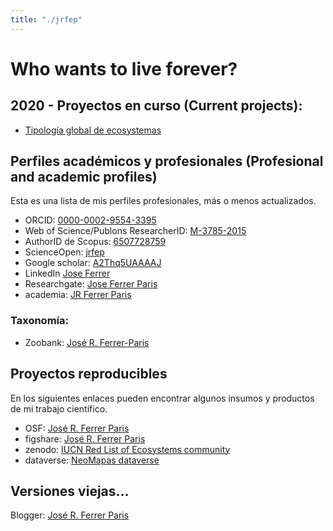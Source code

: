 ```yaml
---
title: "./jrfep"
---
```


# Who wants to live forever? 

## 2020 - Proyectos en curso (Current projects):
* [Tipología global de ecosystemas](https://jrfep.github.io/Ecosystem-profiles-comments/)

## Perfiles académicos y profesionales (Profesional and academic profiles)

Esta es una lista de mis perfiles profesionales, más o menos actualizados.

* ORCID: [0000-0002-9554-3395](http://orcid.org/0000-0002-9554-3395)
* Web of Science/Publons ResearcherID: [M-3785-2015](https://www.webofscience.com/wos/author/rid/M-3785-2015)
* AuthorID de Scopus: [6507728759](http://www.scopus.com/authid/detail.uri?authorId=6507728759)
* ScienceOpen: [jrfep](https://www.scienceopen.com/user/jrfep)
* Google scholar: [A2Thq5UAAAAJ](http://scholar.google.es/citations?user=A2Thq5UAAAAJ&hl=en)
* LinkedIn [Jose Ferrer](https://www.linkedin.com/pub/jos%C3%A9-ferrer/70/a47/547)
* Researchgate: [Jose Ferrer Paris](https://www.researchgate.net/profile/Jose_Ferrer-Paris)
* academia: [JR Ferrer Paris](https://ivic.academia.edu/JRFerrerParis)

### Taxonomía:

* Zoobank: [José R. Ferrer-Paris](http://zoobank.org/Authors/7D3C0AEE-DE5A-4C21-94A1-C16F357890E6)


## Proyectos reproducibles

En los siguientes enlaces pueden encontrar algunos insumos y productos de mi trabajo científico.

* OSF: [José R. Ferrer Paris](https://osf.io/7q5ny)
* figshare: [José R. Ferrer Paris](http://figshare.com/authors/Jos_R_Ferrer_Paris/592994)
* zenodo: [IUCN Red List of Ecosystems community](https://zenodo.org/communities/iucn-rle/?page=1&size=20)
* dataverse: [NeoMapas dataverse](https://dataverse.harvard.edu/dataverse/NeoMapas)

## Versiones viejas...
Blogger: [José R. Ferrer Paris](https://www.blogger.com/profile/10848423852723434095)
